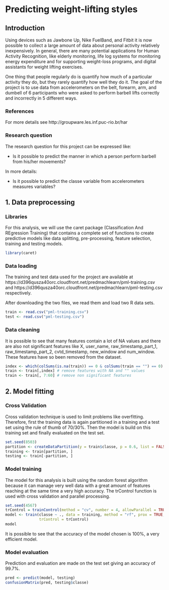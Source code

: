 # Predicting weight-lifting styles

## Introduction

Using devices such as Jawbone Up, Nike FuelBand, and Fitbit it is now possible to collect a large amount of data about personal activity relatively inexpensively. 
In general, there are many potential applications for Human Activity Recognition, like elderly monitoring, life log systems for monitoring energy expenditure and for supporting weight-loss programs, and digital assistants for weight lifting exercises.

One thing that people regularly do is quantify how much of a particular activity they do, but they rarely quantify how well they do it. The goal of the project is to use data from accelerometers on the belt, forearm, arm, and dumbell of 6 participants who were asked to perform barbell lifts correctly and incorrectly in 5 different ways. 

### References
For more details see http://groupware.les.inf.puc-rio.br/har

### Research question
The research question for this project can be expressed like:   

- Is it possible to predict the manner in which a person perform barbell from his/her movements?

In more details: 

- Is it possible to predict the classe variable from accelerometers measures variables?


## 1. Data preprocessing

### Libraries
For this analysis, we will use the caret package (Classification And REgression Training) that contains a complete set of functions to create predictive models like data splitting, pre-processing, feature selection, training and testing models.
```r
library(caret)
```
### Data loading
The training and test data used for the project are available at https://d396qusza40orc.cloudfront.net/predmachlearn/pml-training.csv and https://d396qusza40orc.cloudfront.net/predmachlearn/pml-testing.csv respectively.
 
After downloading the two files, we read them and load two R data sets.
```r
train <- read.csv("pml-training.csv")
test <- read.csv("pml-testing.csv")
```
### Data cleaning
It is possible to see that many features contain a lot of NA values and there are also not significant features like X, user_name,	raw_timestamp_part_1,	raw_timestamp_part_2,	cvtd_timestamp,	new_window and num_window. These features have so been removed from the dataset.
```r
index <- which(colSums(is.na(train)) == 0 & colSums(train == "") == 0)
train <- train[,index] # remove features with NA and "" values
train <- train[, 7:60] # remove non significant features
```

## 2. Model fitting
### Cross Validation 
Cross validation technique is used to limit problems like overfitting. Therefore, first the training data is again partitioned in a training and a test set using the rule of thumb of 70/30%. Then the model is build on this training set and finally evaluated on the test set. 
```r
set.seed(8503)
partition <- createDataPartition(y = train$classe, p = 0.6, list = FALSE)
training <- train[partition, ]
testing <- train[-partition, ]
```
### Model training
The model for this analysis is built using the random forest algorithm because it
can manage very well data with a great amount of features reaching at the same time a very high accuracy. The trControl function is used with cross validation and parallel processing.
```r
set.seed(4567)
trControl = trainControl(method = "cv", number = 4, allowParallel = TRUE)
model <- train(classe ~ ., data = training, method = "rf", prox = TRUE, 
               trControl = trControl)
model
```
It is possible to see that the accuracy of the model chosen is 100%, a very efficient model.

### Model evaluation
Prediction and evaluation are made on the test set giving an accuracy of 99.7%.
```r
pred <- predict(model, testing)
confusionMatrix(pred, testing$classe)
```



